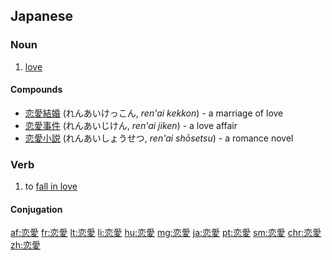 {{also|恋爱|戀愛}}
==Japanese==
{{ja-kanjitab|れん|あい|yomi=on}}

===Noun===
{{ja-noun|れんあい|kyu=戀愛}}

# [[love]]

====Compounds====
* [[恋愛結婚]] (れんあいけっこん, ''ren'ai kekkon'') - a marriage of love
* [[恋愛事件]] (れんあいじけん, ''ren'ai jiken'') - a love affair
* [[恋愛小説]] (れんあいしょうせつ, ''ren'ai shōsetsu'') - a romance novel

===Verb===
{{ja-verb-suru|れんあい|kyu=戀愛|tr=intrans}}
# to [[fall in love]]

====Conjugation====
{{ja-suru|れんあい}}

[[af:恋愛]]
[[fr:恋愛]]
[[lt:恋愛]]
[[li:恋愛]]
[[hu:恋愛]]
[[mg:恋愛]]
[[ja:恋愛]]
[[pt:恋愛]]
[[sm:恋愛]]
[[chr:恋愛]]
[[zh:恋愛]]